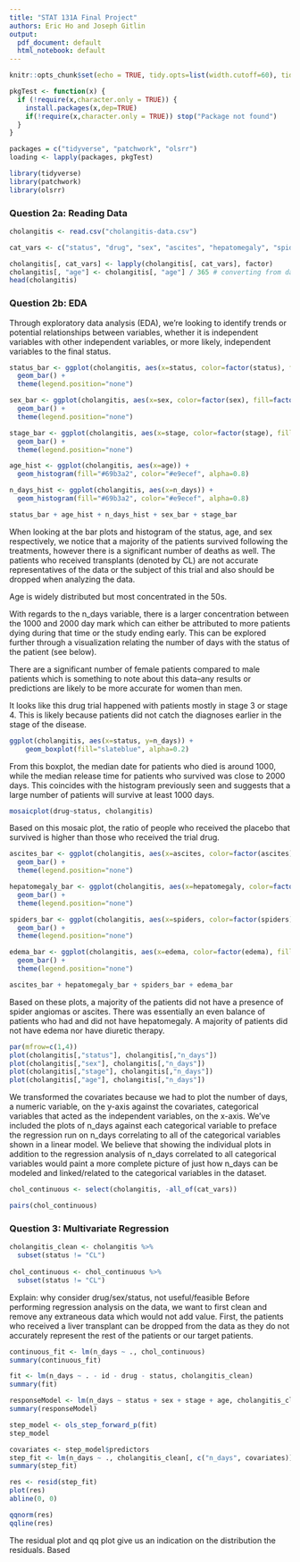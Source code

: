 ```yaml
---
title: "STAT 131A Final Project"
authors: Eric Ho and Joseph Gitlin
output:
  pdf_document: default
  html_notebook: default
---
```


```r
knitr::opts_chunk$set(echo = TRUE, tidy.opts=list(width.cutoff=60), tidy=TRUE)
```


```r
pkgTest <- function(x) {
  if (!require(x,character.only = TRUE)) {
    install.packages(x,dep=TRUE)
    if(!require(x,character.only = TRUE)) stop("Package not found")
  }
}

packages = c("tidyverse", "patchwork", "olsrr")
loading <- lapply(packages, pkgTest)

library(tidyverse)
library(patchwork)
library(olsrr)
```

### Question 2a: Reading Data

```r
cholangitis <- read.csv("cholangitis-data.csv")

cat_vars <- c("status", "drug", "sex", "ascites", "hepatomegaly", "spiders", "edema", "stage")

cholangitis[, cat_vars] <- lapply(cholangitis[, cat_vars], factor)
cholangitis[, "age"] <- cholangitis[, "age"] / 365 # converting from days to years
head(cholangitis)
```

### Question 2b: EDA

Through exploratory data analysis (EDA), we're looking to identify trends or potential relationships between variables, whether it is independent variables with other independent variables, or more likely, independent variables to the final status. 

```r
status_bar <- ggplot(cholangitis, aes(x=status, color=factor(status), fill=factor(status))) +
  geom_bar() +
  theme(legend.position="none")

sex_bar <- ggplot(cholangitis, aes(x=sex, color=factor(sex), fill=factor(sex))) +
  geom_bar() + 
  theme(legend.position="none")

stage_bar <- ggplot(cholangitis, aes(x=stage, color=factor(stage), fill=factor(stage))) +
  geom_bar() + 
  theme(legend.position="none")

age_hist <- ggplot(cholangitis, aes(x=age)) +
  geom_histogram(fill="#69b3a2", color="#e9ecef", alpha=0.8)

n_days_hist <- ggplot(cholangitis, aes(x=n_days)) +
  geom_histogram(fill="#69b3a2", color="#e9ecef", alpha=0.8)

status_bar + age_hist + n_days_hist + sex_bar + stage_bar
```

When looking at the bar plots and histogram of the status, age, and sex respectively, we notice that a majority of the patients survived following the treatments, however there is a significant number of deaths as well. The patients who received transplants (denoted by CL) are not accurate representatives of the data or the subject of this trial and also should be dropped when analyzing the data. 

Age is widely distributed but most concentrated in the 50s. 

With regards to the n_days variable, there is a larger concentration between the 1000 and 2000 day mark which can either be attributed to more patients dying during that time or the study ending early. This can be explored further through a visualization relating the number of days with the status of the patient (see below).

There are a significant number of female patients compared to male patients which is something to note about this data--any results or predictions are likely to be more accurate for women than men. 

It looks like this drug trial happened with patients mostly in stage 3 or stage 4. This is likely because patients did not catch the diagnoses earlier in the stage of the disease. 

```r
ggplot(cholangitis, aes(x=status, y=n_days)) + 
    geom_boxplot(fill="slateblue", alpha=0.2)
```
From this boxplot, the median date for patients who died is around 1000, while the median release time for patients who survived was close to 2000 days. This coincides with the histogram previously seen and suggests that a large number of patients will survive at least 1000 days. 


```r
mosaicplot(drug~status, cholangitis)
```
Based on this mosaic plot, the ratio of people who received the placebo that survived is higher than those who received the trial drug. 

```r
ascites_bar <- ggplot(cholangitis, aes(x=ascites, color=factor(ascites), fill=factor(ascites))) +
  geom_bar() + 
  theme(legend.position="none")

hepatomegaly_bar <- ggplot(cholangitis, aes(x=hepatomegaly, color=factor(hepatomegaly), fill=factor(hepatomegaly))) +
  geom_bar() + 
  theme(legend.position="none")

spiders_bar <- ggplot(cholangitis, aes(x=spiders, color=factor(spiders), fill=factor(spiders))) +
  geom_bar() + 
  theme(legend.position="none")

edema_bar <- ggplot(cholangitis, aes(x=edema, color=factor(edema), fill=factor(edema))) +
  geom_bar() + 
  theme(legend.position="none")

ascites_bar + hepatomegaly_bar + spiders_bar + edema_bar
```
Based on these plots, a majority of the patients did not have a presence of spider angiomas or ascites. There was essentially an even balance of patients who had and did not have hepatomegaly. A majority of patients did not have edema nor have diuretic therapy.

```r
par(mfrow=c(1,4))
plot(cholangitis[,"status"], cholangitis[,"n_days"])
plot(cholangitis[,"sex"], cholangitis[,"n_days"])
plot(cholangitis[,"stage"], cholangitis[,"n_days"])
plot(cholangitis[,"age"], cholangitis[,"n_days"])
```
We transformed the covariates because we had to plot the number of days, a numeric variable, on the y-axis against the covariates, categorical variables that acted as the independent variables, on the x-axis. We've included the plots of n_days against each categorical variable to preface the regression run on n_days correlating to all of the categorical variables shown in a linear model. We believe that showing the individual plots in addition to the regression analysis of n_days correlated to all categorical variables would paint a more complete picture of just how n_days can be modeled and linked/related to the categorical variables in the dataset.

```r
chol_continuous <- select(cholangitis, -all_of(cat_vars))

pairs(chol_continuous)
```


### Question 3: Multivariate Regression

```r
cholangitis_clean <- cholangitis %>% 
  subset(status != "CL")
  
chol_continuous <- chol_continuous %>% 
  subset(status != "CL")
```

Explain: why consider drug/sex/status, not useful/feasible 
Before performing regression analysis on the data, we want to first clean and remove any extraneous data which would not add value. First, the patients who received a liver transplant can be dropped from the data as they do not accurately represent the rest of the patients or our target patients. 

```r
continuous_fit <- lm(n_days ~ ., chol_continuous)
summary(continuous_fit)

fit <- lm(n_days ~ . - id - drug - status, cholangitis_clean)
summary(fit)

responseModel <- lm(n_days ~ status + sex + stage + age, cholangitis_clean)
summary(responseModel)
```

```r
step_model <- ols_step_forward_p(fit)
step_model
```

```r
covariates <- step_model$predictors
step_fit <- lm(n_days ~ ., cholangitis_clean[, c("n_days", covariates)])
summary(step_fit)
```

```r
res <- resid(step_fit)
plot(res)
abline(0, 0)

qqnorm(res)
qqline(res)
```

The residual plot and qq plot give us an indication on the distribution the residuals. Based 
